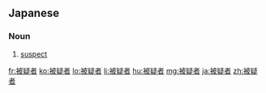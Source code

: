 ==Japanese==
{{ja-kanjitab|被|疑|者}}

===Noun===
{{ja-noun|ひぎしゃ}}

# [[suspect]]

[[fr:被疑者]]
[[ko:被疑者]]
[[lo:被疑者]]
[[li:被疑者]]
[[hu:被疑者]]
[[mg:被疑者]]
[[ja:被疑者]]
[[zh:被疑者]]